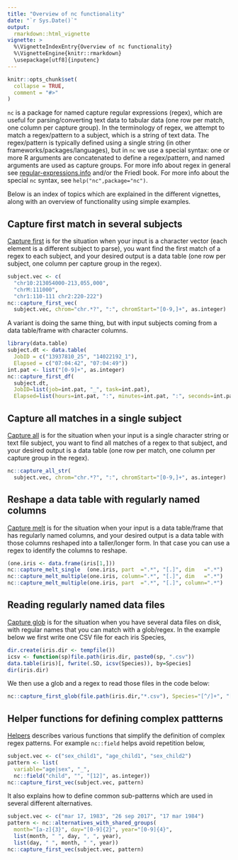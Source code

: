 ```yaml
---
title: "Overview of nc functionality"
date: "`r Sys.Date()`"
output:
  rmarkdown::html_vignette
vignette: >
  %\VignetteIndexEntry{Overview of nc functionality}
  %\VignetteEngine{knitr::rmarkdown}
  \usepackage[utf8]{inputenc}
---
```


```r
knitr::opts_chunk$set(
  collapse = TRUE,
  comment = "#>"
)
```

`nc` is a package for named capture regular expressions (regex), which
are useful for parsing/converting text data to tabular data (one row
per match, one column per capture group). In the terminology of regex,
we attempt to match a regex/pattern to a subject, which is a string of
text data. The regex/pattern is typically defined using a single
string (in other frameworks/packages/languages), but in `nc` we use a
special syntax: one or more R arguments are concatenated to define a
regex/pattern, and named arguments are used as capture groups.  For
more info about regex in general see
[regular-expressions.info](https://www.regular-expressions.info/reference.html)
and/or the Friedl book. For more
info about the special `nc` syntax, see `help("nc",package="nc")`.

Below is an index of topics which are explained in the different
vignettes, along with an overview of functionality using simple
examples.

## Capture first match in several subjects

[Capture first](v1-capture-first.html) is for the situation when your
input is a character vector (each element is a different subject to
parse), you want find the first match of a regex to each subject, and
your desired output is a data table (one row per subject, one column
per capture group in the regex).

```r
subject.vec <- c(
  "chr10:213054000-213,055,000",
  "chrM:111000",
  "chr1:110-111 chr2:220-222")
nc::capture_first_vec(
  subject.vec, chrom="chr.*?", ":", chromStart="[0-9,]+", as.integer)
```

A variant is doing the same thing, but with input
subjects coming from a data table/frame with character columns.

```r
library(data.table)
subject.dt <- data.table(
  JobID = c("13937810_25", "14022192_1"),
  Elapsed = c("07:04:42", "07:04:49"))
int.pat <- list("[0-9]+", as.integer)
nc::capture_first_df(
  subject.dt,
  JobID=list(job=int.pat, "_", task=int.pat),
  Elapsed=list(hours=int.pat, ":", minutes=int.pat, ":", seconds=int.pat))
```

## Capture all matches in a single subject
  
[Capture all](v2-capture-all.html) is for the situation when your
input is a single character string or text file subject, you want to
find all matches of a regex to that subject, and your desired output
is a data table (one row per match, one column per capture group in
the regex).

```r
nc::capture_all_str(
  subject.vec, chrom="chr.*?", ":", chromStart="[0-9,]+", as.integer)
```

## Reshape a data table with regularly named columns 

[Capture melt](v3-capture-melt.html) is for the situation when your
input is a data table/frame that has regularly named columns, and your
desired output is a data table with those columns reshaped into a
taller/longer form. In that case you can use a regex to identify the
columns to reshape.

```r
(one.iris <- data.frame(iris[1,]))
nc::capture_melt_single  (one.iris, part  =".*", "[.]", dim   =".*")
nc::capture_melt_multiple(one.iris, column=".*", "[.]", dim   =".*")
nc::capture_melt_multiple(one.iris, part  =".*", "[.]", column=".*")
```

## Reading regularly named data files

[Capture glob](v7-capture-glob.html) is for the situation when you
have several data files on disk, with regular names that you can match
with a glob/regex. In the example below we first write one CSV file
for each iris Species,

```r
dir.create(iris.dir <- tempfile())
icsv <- function(sp)file.path(iris.dir, paste0(sp, ".csv"))
data.table(iris)[, fwrite(.SD, icsv(Species)), by=Species]
dir(iris.dir)
```

We then use a glob and a regex to read those files in the code below:

```r
nc::capture_first_glob(file.path(iris.dir,"*.csv"), Species="[^/]+", "[.]csv")
```

## Helper functions for defining complex pattterns
  
[Helpers](v5-helpers.html) describes various functions that simplify
the definition of complex regex patterns. For example `nc::field`
helps avoid repetition below,

```r
subject.vec <- c("sex_child1", "age_child1", "sex_child2")
pattern <- list(
  variable="age|sex", "_",
  nc::field("child", "", "[12]", as.integer))
nc::capture_first_vec(subject.vec, pattern)
```

It also explains how to define common sub-patterns which are used in
several different alternatives.

```r
subject.vec <- c("mar 17, 1983", "26 sep 2017", "17 mar 1984")
pattern <- nc::alternatives_with_shared_groups(
  month="[a-z]{3}", day="[0-9]{2}", year="[0-9]{4}",
  list(month, " ", day, ", ", year),
  list(day, " ", month, " ", year))
nc::capture_first_vec(subject.vec, pattern)
```
